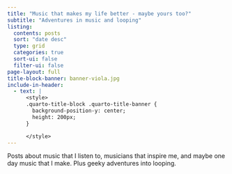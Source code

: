 ```yaml
---
title: "Music that makes my life better - maybe yours too?"
subtitle: "Adventures in music and looping"
listing:
  contents: posts
  sort: "date desc"
  type: grid
  categories: true
  sort-ui: false
  filter-ui: false
page-layout: full
title-block-banner: banner-viola.jpg
include-in-header:
  - text: |
      <style>
      .quarto-title-block .quarto-title-banner {
        background-position-y: center;
        height: 200px;
      }

      </style>
---
```


Posts about music that I listen to, musicians that inspire me, and maybe one day music that I make. Plus geeky adventures into looping.
